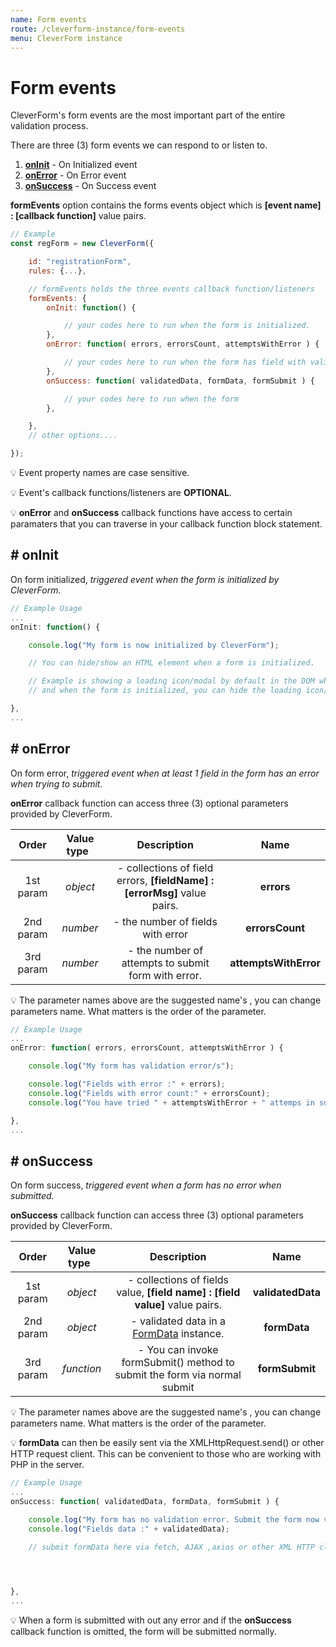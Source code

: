 ```yaml
---
name: Form events
route: /cleverform-instance/form-events
menu: CleverForm instance
---
```



# Form events
CleverForm's form events are the most important part of the entire validation process.

There are three (3) form events we can respond to or listen to.

1. __[onInit](#-oninit)__ - On Initialized event
2. __[onError](#-onerror)__ - On Error event
3. __[onSuccess](#-onsuccess)__ - On Success event

<!-- - On Initialized, _triggered event when the form is initialized by CleverForm._
- On Error, _triggered event when at least 1 field in the form has an error when trying to submit._
- On Success, _triggered event when a form has no error when submitted._ -->

__formEvents__ option contains the forms events object which is __[event name] : [callback function]__ value pairs. 


```js
// Example
const regForm = new CleverForm({

    id: "registrationForm",
    rules: {...},

    // formEvents holds the three events callback function/listeners
    formEvents: {
        onInit: function() {

            // your codes here to run when the form is initialized.
        },
        onError: function( errors, errorsCount, attemptsWithError ) {

            // your codes here to run when the form has field with validation error.
        },
        onSuccess: function( validatedData, formData, formSubmit ) {

            // your codes here to run when the form 
        },

    },
    // other options....

});
```


💡 Event property names are case sensitive.

💡 Event's callback functions/listeners are __OPTIONAL__.

💡 __onError__ and __onSuccess__ callback functions have access to certain paramaters that you can traverse in your callback function block statement. 


## # onInit

On form initialized, _triggered event when the form is initialized by CleverForm._

```js
// Example Usage
...
onInit: function() {

    console.log("My form is now initialized by CleverForm");

    // You can hide/show an HTML element when a form is initialized.

    // Example is showing a loading icon/modal by default in the DOM while the page is loading(due to user's slow internet connection),
    // and when the form is initialized, you can hide the loading icon/modal here.

},
...
```


## # onError

On form error, _triggered event when at least 1 field in the form has an error when trying to submit._

__onError__ callback function can access three (3) optional parameters provided by CleverForm.


| Order | Value type  &nbsp;| <center>Description</center>| Name | 
| :----: | :-----: | :-----: | :-----:     |
| 1st param | _object_ | -  collections of field errors, __[fieldName] : [errorMsg]__ value pairs.   | __errors__ |
| 2nd param | _number_ | - the number of fields with error  | __errorsCount__ |
| 3rd param | _number_ | - the number of attempts to submit form with error.  | __attemptsWithError__ |

💡 The parameter names above are the suggested name's , you can change parameters name.
What matters is the order of the parameter.

```js
// Example Usage
...
onError: function( errors, errorsCount, attemptsWithError ) {

    console.log("My form has validation error/s");

    console.log("Fields with error :" + errors);
    console.log("Fields with error count:" + errorsCount);
    console.log("You have tried " + attemptsWithError + " attemps in submitting form with error.")

},
...
```



## # onSuccess

On form success, _triggered event when a form has no error when submitted._

__onSuccess__ callback function can access three (3) optional parameters provided by CleverForm.


| Order | Value type  &nbsp;| <center>Description</center>| Name | 
| :----: | :-----: | :-----: | :-----:     |
| 1st param | _object_ | -  collections of fields value, __[field name] : [field value]__ value pairs.   | __validatedData__ |
| 2nd param | _object_ | - validated data in a [FormData](https://developer.mozilla.org/en-US/docs/Web/API/FormData) instance.   | __formData__ |
| 3rd param | _function_ | - You can invoke formSubmit() method to submit the form via normal submit | __formSubmit__ |

💡 The parameter names above are the suggested name's , you can change parameters name.
What matters is the order of the parameter.

💡 __formData__ can then be easily sent via the XMLHttpRequest.send() or other HTTP request client.
This can be convenient to those who are working with PHP in the server.

```js
// Example Usage
...
onSuccess: function( validatedData, formData, formSubmit ) {

    console.log("My form has no validation error. Submit the form now via XML HTTP requests.");
    console.log("Fields data :" + validatedData);

    // submit formData here via fetch, AJAX ,axios or other XML HTTP clients.

    


},
...
```

💡 When a form is submitted with out any error and if the __onSuccess__ callback function is omitted,
the form will be submitted normally.